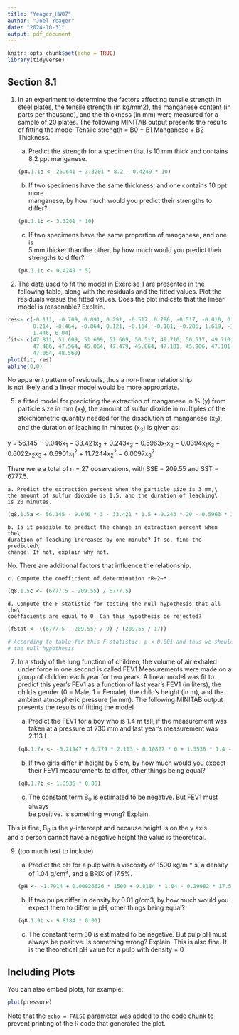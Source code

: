 ```yaml
---
title: "Yeager_HW07"
author: "Joel Yeager"
date: "2024-10-31"
output: pdf_document
---
```


```r
knitr::opts_chunk$set(echo = TRUE)
library(tidyverse)
```

## Section 8.1

1.  In an experiment to determine the factors affecting tensile strength in steel plates, the tensile strength (in kg/mm2), the manganese content (in parts per thousand), and the thickness (in mm) were measured for a sample of 20 plates. The following MINITAB output presents the results of fitting the model Tensile strength = B0 + B1 Manganese + B2 Thickness.

    a.  Predict the strength for a specimen that is 10 mm thick and contains\
        8.2 ppt manganese.

    ```r
    (p8.1.1a <- 26.641 + 3.3201 * 8.2 - 0.4249 * 10)
    ```

    b.  If two specimens have the same thickness, and one contains 10 ppt more\
        manganese, by how much would you predict their strengths to differ?

    ```r
    (p8.1.1b <- 3.3201 * 10)
    ```

    c.  If two specimens have the same proportion of manganese, and one is\
        5 mm thicker than the other, by how much would you predict their\
        strengths to differ?

    ```r
    (p8.1.1c <- 0.4249 * 5)
    ```

2.  The data used to fit the model in Exercise 1 are presented in the\
    following table, along with the residuals and the fitted values. Plot the\
    residuals versus the fitted values. Does the plot indicate that the linear\
    model is reasonable? Explain.

```r
res<- c(-0.111, -0.709, 0.091, 0.291, -0.517, 0.790, -0.517, -0.010, 0.89,
        0.214, -0.464, -0.864, 0.121, -0.164, -0.181, -0.206, 1.619, -1.764,
        1.446, 0.04)
fit<- c(47.811, 51.609, 51.609, 51.609, 50.517, 49.710, 50.517, 49.710, 49.710,
        47.486, 47.564, 45.864, 47.479, 45.864, 47.181, 45.906, 47.181, 47.564,
        47.054, 48.560)
plot(fit, res)
abline(0,0)
```

No apparent pattern of residuals, thus a non-linear relationship\
is not likely and a linear model would be more appropriate.

5.  a fitted model for predicting the extraction of manganese in % (y) from\
    particle size in mm (x~1~), the amount of sulfur dioxide in multiples of the\
    stoichiometric quantity needed for the dissolution of manganese (x~2~),\
    and the duration of leaching in minutes (x~3~) is given as:

y = 56.145 − 9.046x~1~ − 33.421x~2~ + 0.243x~3~ − 0.5963x~1~x~2~ − 0.0394x~1~x~3~ + 0.6022x~2~x~3~ + 0.6901x~1~^2^ + 11.7244x~2~^2^ − 0.0097x~3~^2^

  There were a total of n = 27 observations, with SSE = 209.55 and SST = 6777.5.

    a. Predict the extraction percent when the particle size is 3 mm,\
    the amount of sulfur dioxide is 1.5, and the duration of leaching\
    is 20 minutes.
```r
(q8.1.5a <- 56.145 - 9.046 * 3 - 33.421 * 1.5 + 0.243 * 20 - 0.5963 * 3 * 1.5 - 0.0394 * 3 * 20 + 0.6022 * 1.5 * 20 + 0.6901 * (3^2) + 11.7244 * (1.5^2) - 0.0097 * (20^2))
```

    b. Is it possible to predict the change in extraction percent when the\
    duration of leaching increases by one minute? If so, find the predicted\
    change. If not, explain why not. 
  No. There are additional factors that influence the relationship.
  
    c. Compute the coefficient of determination *R~2~*.
```r
(q8.1.5c <- (6777.5 - 209.55) / 6777.5)
```

    d. Compute the F statistic for testing the null hypothesis that all the\
    coefficients are equal to 0. Can this hypothesis be rejected?
```r
(fStat <- ((6777.5 - 209.55) / 9) / (209.55 / 17))

# According to table for this F-statistic, p < 0.001 and thus we should reject
# the null hypothesis
```

7. In a study of the lung function of children, the volume of air exhaled under force in one second is called FEV1.Measurements were made on a group of children each year for two years. A linear model was fit to predict this year’s FEV1 as a function of last year’s FEV1 (in liters), the child’s gender (0 = Male, 1 = Female), the child’s height (in m), and the ambient atmospheric pressure (in mm). The following MINITAB output presents the results of fitting the model

    a. Predict the FEV1 for a boy who is 1.4 m tall, if the measurement was\
       taken at a pressure of 730 mm and last year’s measurement was 2.113 L.
```r
(q8.1.7a <- -0.21947 + 0.779 * 2.113 - 0.10827 * 0 + 1.3536 * 1.4 - 0.0013431 * 730)
```

    b. If two girls differ in height by 5 cm, by how much would you expect\
       their FEV1 measurements to differ, other things being equal?
```r
(q8.1.7b <- 1.3536 * 0.05)
```

    c. The constant term B~0~ is estimated to be negative. But FEV1 must always\
    be positive. Is something wrong? Explain.
    
  This is fine, B~0~ is the y-intercept and because height is on the y axis\
  and a person cannot have a negative height the value is theoretical.
  
9. (too much text to include)

    a. Predict the pH for a pulp with a viscosity of 1500 kg/m * s, a density\
       of 1.04 g/cm^3^, and a BRIX of 17.5%.
```r
(pH <- -1.7914 + 0.00026626 * 1500 + 9.8184 * 1.04 - 0.29982 * 17.5)
```

    b. If two pulps differ in density by 0.01 g/cm3, by how much would you\
       expect them to differ in pH, other things being equal?
```r
(q8.1.9b <- 9.8184 * 0.01)
```

    c. The constant term β0 is estimated to be negative. But pulp pH must\
       always be positive. Is something wrong? Explain.
  This is also fine. It is the theoretical pH value for a pulp with density = 0


## Including Plots

You can also embed plots, for example:

```r
plot(pressure)
```

Note that the `echo = FALSE` parameter was added to the code chunk to prevent printing of the R code that generated the plot.
